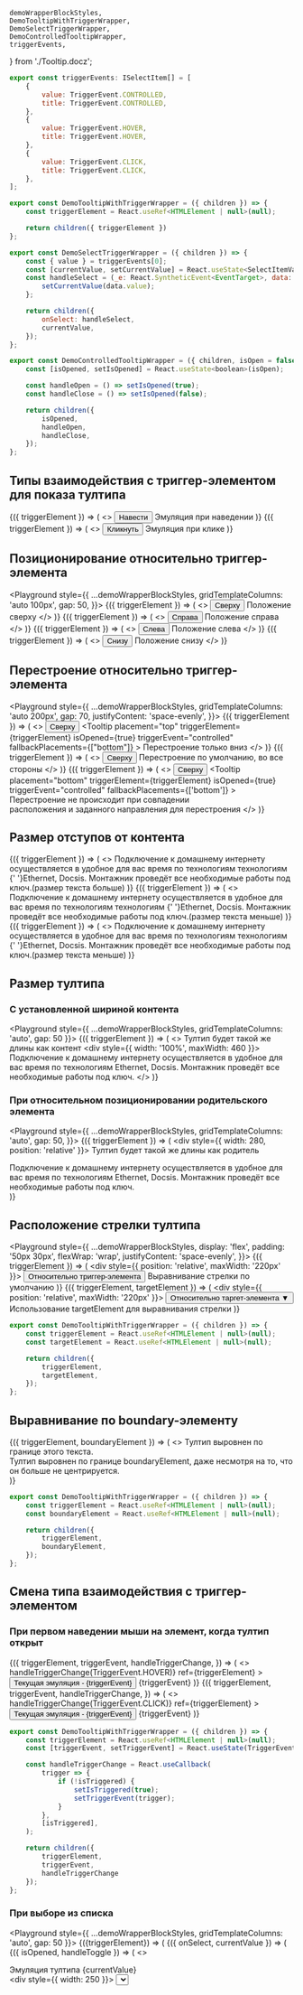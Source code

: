     demoWrapperBlockStyles,
    DemoTooltipWithTriggerWrapper,
    DemoSelectTriggerWrapper,
    DemoControlledTooltipWrapper,
    triggerEvents,
} from './Tooltip.docz';

```javascript collapse=Триггер-события
export const triggerEvents: ISelectItem[] = [
    {
        value: TriggerEvent.CONTROLLED,
        title: TriggerEvent.CONTROLLED,
    },
    {
        value: TriggerEvent.HOVER,
        title: TriggerEvent.HOVER,
    },
    {
        value: TriggerEvent.CLICK,
        title: TriggerEvent.CLICK,
    },
];
```

```javascript collapse=Код DemoTooltipWithTriggerWrapper
export const DemoTooltipWithTriggerWrapper = ({ children }) => {
    const triggerElement = React.useRef<HTMLElement | null>(null);

    return children({ triggerElement })
};
```

```javascript collapse=Код DemoSelectTriggerWrapper
export const DemoSelectTriggerWrapper = ({ children }) => {
    const { value } = triggerEvents[0];
    const [currentValue, setCurrentValue] = React.useState<SelectItemValueType>(value);
    const handleSelect = (_e: React.SyntheticEvent<EventTarget>, data: ISelectItem<string>) => {
        setCurrentValue(data.value);
    };

    return children({
        onSelect: handleSelect,
        currentValue,
    });
};
```

```javascript collapse=Код DemoControlledTooltipWrapper
export const DemoControlledTooltipWrapper = ({ children, isOpen = false }) => {
    const [isOpened, setIsOpened] = React.useState<boolean>(isOpen);

    const handleOpen = () => setIsOpened(true);
    const handleClose = () => setIsOpened(false);

    return children({
        isOpened,
        handleOpen,
        handleClose,
    });
};
```

## Типы взаимодействия с триггер-элементом для показа тултипа

<Playground style={demoWrapperBlockStyles}>
    <DemoTooltipWithTriggerWrapper>
        {({ triggerElement }) => (
            <>
                <span ref={triggerElement}>
                    <Button fullWidth>Навести</Button>
                </span>
                <Tooltip triggerElement={triggerElement}>
                    Эмуляция при наведении
                </Tooltip>
            </>
        )}
    </DemoTooltipWithTriggerWrapper>
    <DemoTooltipWithTriggerWrapper>
        {({ triggerElement }) => (
            <>
                <span ref={triggerElement}>
                    <Button fullWidth>Кликнуть</Button>
                </span>
                <Tooltip
                    triggerEvent="click"
                    triggerElement={triggerElement}
                >
                    Эмуляция при клике
                </Tooltip>
            </>
        )}
    </DemoTooltipWithTriggerWrapper>
</Playground>

## Позиционирование относительно триггер-элемента

<Playground style={{
    ...demoWrapperBlockStyles,
    gridTemplateColumns: 'auto 100px',
    gap: 50,
}}>
    <DemoTooltipWithTriggerWrapper>
        {({ triggerElement }) => (
            <>
                <span ref={triggerElement}>
                    <Button fullWidth>
                        Сверху
                    </Button>
                </span>
                <Tooltip triggerElement={triggerElement}>
                    Положение сверху
                </Tooltip>
            </>
        )}
    </DemoTooltipWithTriggerWrapper>
    <DemoTooltipWithTriggerWrapper>
        {({ triggerElement }) => (
            <>
                <span ref={triggerElement}>
                    <Button fullWidth>
                        Справа
                    </Button>
                </span>
                <Tooltip
                    placement="right"
                    triggerElement={triggerElement}
                >
                    Положение справа
                </Tooltip>
            </>
        )}
    </DemoTooltipWithTriggerWrapper>
    <DemoTooltipWithTriggerWrapper>
        {({ triggerElement }) => (
            <>
                <span ref={triggerElement}>
                    <Button fullWidth>
                        Слева
                    </Button>
                </span>
                <Tooltip
                    placement="left"
                    triggerElement={triggerElement}
                >
                    Положение слева
                </Tooltip>
            </>
        )}
    </DemoTooltipWithTriggerWrapper>
    <DemoTooltipWithTriggerWrapper>
        {({ triggerElement }) => (
            <>
                <span ref={triggerElement}>
                    <Button fullWidth>
                        Снизу
                    </Button>
                </span>
                <Tooltip
                    placement="bottom"
                    triggerElement={triggerElement}
                >
                    Положение снизу
                </Tooltip>
            </>
        )}
    </DemoTooltipWithTriggerWrapper>
</Playground>

## Перестроение относительно триггер-элемента

<Playground style={{
    ...demoWrapperBlockStyles,
    gridTemplateColumns: 'auto 200px',
    gap: 70,
    justifyContent: 'space-evenly',
}}>
    <DemoTooltipWithTriggerWrapper>
        {({ triggerElement }) => (
            <>
                <span ref={triggerElement}>
                    <Button fullWidth>
                        Сверху
                    </Button>
                </span>
                <Tooltip
                    placement="top"
                    triggerElement={triggerElement}
                    isOpened={true}
                    triggerEvent="controlled"
                    fallbackPlacements={["bottom"]}
                >
                    Перестроение только вниз
                </Tooltip>
            </>
        )}
    </DemoTooltipWithTriggerWrapper>
    <DemoTooltipWithTriggerWrapper>
        {({ triggerElement }) => (
            <>
                <span ref={triggerElement}>
                    <Button fullWidth>
                        Сверху
                    </Button>
                </span>
                <Tooltip
                    triggerElement={triggerElement}
                    isOpened={true}
                    triggerEvent="controlled"
                >
                    Перестроение по умолчанию, во все стороны
                </Tooltip>
            </>
        )}
    </DemoTooltipWithTriggerWrapper>
    <DemoTooltipWithTriggerWrapper>
        {({ triggerElement }) => (
            <>
                <span ref={triggerElement}>
                    <Button fullWidth>
                        Сверху
                    </Button>
                </span>
                <Tooltip
                    placement="bottom"
                    triggerElement={triggerElement}
                    isOpened={true}
                    triggerEvent="controlled"
                    fallbackPlacements={['bottom']}
                >
                    Перестроение не происходит при совпадении<br />
                    расположения и заданного направления для перестроения
                </Tooltip>
            </>
        )}
    </DemoTooltipWithTriggerWrapper>
</Playground>

##  Размер отступов от контента

<Playground style={demoWrapperBlockStyles}>
    <DemoTooltipWithTriggerWrapper>
        {({ triggerElement }) => (
            <>
                <Paragraph hasMargin={false}>
                    Подключение к домашнему интернету осуществляется в удобное для вас время по технологиям
                    <span ref={triggerElement}>
                        <TextLink>технологиям</TextLink>
                    </span>
                    {' '}Ethernet, Docsis.
                </Paragraph>
                <Tooltip paddings="none" triggerElement={triggerElement}>
                    <Paragraph hasMargin={false}>
                        Монтажник проведёт все необходимые работы под ключ.(размер текста больше)
                    </Paragraph>
                </Tooltip>
            </>
        )}
    </DemoTooltipWithTriggerWrapper>
    <DemoTooltipWithTriggerWrapper>
        {({ triggerElement }) => (
            <>
                <Paragraph hasMargin={false}>
                    Подключение к домашнему интернету осуществляется в удобное для вас время по технологиям
                    <span ref={triggerElement}>
                        <TextLink>технологиям</TextLink>
                    </span>
                    {' '}Ethernet, Docsis.
                </Paragraph>
                <Tooltip paddings="small" triggerElement={triggerElement}>
                    <Paragraph hasMargin={false}>
                        Монтажник проведёт все необходимые работы под ключ.(размер текста меньше)
                    </Paragraph>
                </Tooltip>
            </>
        )}
    </DemoTooltipWithTriggerWrapper>
    <DemoTooltipWithTriggerWrapper>
        {({ triggerElement }) => (
            <>
                <Paragraph hasMargin={false}>
                    Подключение к домашнему интернету осуществляется в удобное для вас время по технологиям
                    <span ref={triggerElement}>
                        <TextLink>технологиям</TextLink>
                    </span>
                    {' '}Ethernet, Docsis.
                </Paragraph>
                <Tooltip paddings="medium" triggerElement={triggerElement}>
                    <Paragraph hasMargin={false}>
                        Монтажник проведёт все необходимые работы под ключ.(размер текста меньше)
                    </Paragraph>
                </Tooltip>
            </>
        )}
    </DemoTooltipWithTriggerWrapper>
</Playground>

## Размер тултипа

### C установленной шириной контента

<Playground style={{
    ...demoWrapperBlockStyles,
    gridTemplateColumns: 'auto',
    gap: 50
}}>
    <DemoTooltipWithTriggerWrapper>
        {({ triggerElement }) => (
            <>
                <span ref={triggerElement}>
                    Тултип будет такой же длины как контент
                </span>
                <Tooltip
                    placement="bottom"
                    isOpened={true}
                    triggerEvent="controlled"
                    triggerElement={triggerElement}
                >
                    <div style={{ width: '100%', maxWidth: 460 }}>
                        Подключение к домашнему интернету осуществляется в удобное для вас время по технологиям Ethernet, Docsis.
                        Монтажник проведёт все необходимые работы под ключ.
                    </div>
                </Tooltip>
            </>
        )}
    </DemoTooltipWithTriggerWrapper>
</Playground>

### При относительном позиционировании родительского элемента

<Playground style={{
    ...demoWrapperBlockStyles,
    gridTemplateColumns: 'auto',
    gap: 50,
}}>
    <DemoTooltipWithTriggerWrapper>
        {({ triggerElement }) => (
            <div style={{ width: 280, position: 'relative' }}>
                <span ref={triggerElement}>
                    Тултип будет такой же длины как родитель
                </span>
                <Tooltip
                    placement="bottom"
                    isOpened={true}
                    triggerEvent="controlled"
                    triggerElement={triggerElement}
                >
                    <div>
                        Подключение к домашнему интернету осуществляется в удобное для вас время по технологиям Ethernet, Docsis.
                        Монтажник проведёт все необходимые работы под ключ.
                    </div>
                </Tooltip>
            </div>
        )}
    </DemoTooltipWithTriggerWrapper>
</Playground>

## Расположение стрелки тултипа

<Playground style={{
    ...demoWrapperBlockStyles,
    display: 'flex',
    padding: '50px 30px',
    flexWrap: 'wrap',
    justifyContent: 'space-evenly',
}}>
    <DemoTooltipWithTriggerWrapper>
        {({ triggerElement }) => (
            <div style={{ position: 'relative', maxWidth: '220px' }}>
                <span ref={triggerElement}>
                    <Button fullWidth>Относительно триггер-элемента</Button>
                </span>
                <Tooltip
                    triggerElement={triggerElement}
                    placement="bottom"
                    paddings="small"
                >
                    Выравнивание стрелки по умолчанию
                </Tooltip>
            </div>
        )}
    </DemoTooltipWithTriggerWrapper>
    <DemoTooltipWithTriggerWrapper>
        {({ triggerElement, targetElement }) => (
            <div style={{ position: 'relative', maxWidth: '220px' }}>
                <span ref={triggerElement}>
                    <Button fullWidth>
                        Относительно таргет-элемента
                        <span ref={targetElement}>▼</span>
                    </Button>
                </span>
                <Tooltip
                    triggerElement={triggerElement}
                    targetElement={targetElement}
                    placement="bottom"
                    paddings="small"
                >
                    Использование targetElement для выравнивания стрелки
                </Tooltip>
            </div>
        )}
    </DemoTooltipWithTriggerWrapper>
</Playground>

```javascript collapse=Код DemoTooltipWithTriggerWrapper
export const DemoTooltipWithTriggerWrapper = ({ children }) => {
    const triggerElement = React.useRef<HTMLElement | null>(null);
    const targetElement = React.useRef<HTMLElement | null>(null);

    return children({
        triggerElement,
        targetElement,
    });
};
```

##  Выравнивание по boundary-элементу

<Playground style={demoWrapperBlockStyles}>
    <DemoTooltipWithTriggerWrapper>
        {({ triggerElement, boundaryElement }) => (
            <>
                <Paragraph hasMargin={false}>
                    <span
                        ref={boundaryElement}
                        style={{
                            outline: '1px solid rgba(0,0,0,0.1)',
                            padding: '12px'
                        }}
                    >Тултип выровнен по границе этого
                        <span ref={triggerElement}>
                            <TextLink>текста.</TextLink>
                        </span>
                    </span>
                </Paragraph>
                <Tooltip
                    placement="bottom"
                    triggerElement={triggerElement}
                    boundaryElement={boundaryElement}
                >
                    <div>
                        Тултип выровнен по границе boundaryElement, даже несмотря на то, что он больше не центрируется.
                    </div>
                </Tooltip>
            </>
        )}
    </DemoTooltipWithTriggerWrapper>
</Playground>

```javascript collapse=Код DemoTooltipWithTriggerWrapper
export const DemoTooltipWithTriggerWrapper = ({ children }) => {
    const triggerElement = React.useRef<HTMLElement | null>(null);
    const boundaryElement = React.useRef<HTMLElement | null>(null);

    return children({
        triggerElement,
        boundaryElement,
    });
};
```

## Смена типа взаимодействия с триггер-элементом

### При первом наведении мыши на элемент, когда тултип открыт

<Playground style={demoWrapperBlockStyles}>
    <DemoTooltipWithTriggerWrapper>
        {({
            triggerElement,
            triggerEvent,
            handleTriggerChange,
        }) => (
            <>
                <span
                    onMouseEnter={() => handleTriggerChange(TriggerEvent.HOVER)}
                    ref={triggerElement}
                >
                    <Button fullWidth>Текущая эмуляция - {triggerEvent}</Button>
                </span>
                <Tooltip
                    isOpened={true}
                    triggerEvent={triggerEvent}
                    triggerElement={triggerElement}
                >
                    {triggerEvent}
                </Tooltip>
            </>
        )}
    </DemoTooltipWithTriggerWrapper>
    <DemoTooltipWithTriggerWrapper>
        {({
            triggerElement,
            triggerEvent,
            handleTriggerChange,
        }) => (
            <>
                <span
                    onMouseEnter={() => handleTriggerChange(TriggerEvent.CLICK)}
                    ref={triggerElement}
                >
                    <Button fullWidth>Текущая эмуляция - {triggerEvent}</Button>
                </span>
                <Tooltip
                    isOpened={true}
                    triggerEvent={triggerEvent}
                    triggerElement={triggerElement}
                >
                    {triggerEvent}
                </Tooltip>
            </>
        )}
    </DemoTooltipWithTriggerWrapper>
</Playground>

```javascript collapse=Код DemoTooltipWithTriggerWrapper
export const DemoTooltipWithTriggerWrapper = ({ children }) => {
    const triggerElement = React.useRef<HTMLElement | null>(null);
    const [triggerEvent, setTriggerEvent] = React.useState(TriggerEvent.CONTROLLED);

    const handleTriggerChange = React.useCallback(
        trigger => {
            if (!isTriggered) {
                setIsTriggered(true);
                setTriggerEvent(trigger);
            }
        },
        [isTriggered],
    );

    return children({
        triggerElement,
        triggerEvent,
        handleTriggerChange
    });
};
```

### При выборе из списка

<Playground style={{
    ...demoWrapperBlockStyles,
    gridTemplateColumns: 'auto',
    gap: 50
}}>
    <DemoTooltipWithTriggerWrapper>
        {({triggerElement}) => (
        <DemoSelectTriggerWrapper>
            {({ onSelect, currentValue }) => (
                <DemoControlledTooltipWrapper isOpen={true}>
                    {({
                        isOpened,
                        handleToggle
                    }) => (
                        <>
                            <div>
                                <span ref={triggerElement}>
                                    <TextLink>Эмуляция тултипа</TextLink>
                                </span>
                                <Tooltip
                                    isOpened={isOpened}
                                    triggerEvent={currentValue}
                                    triggerElement={triggerElement}
                                >
                                    {currentValue}
                                </Tooltip>
                            </div>
                            <div style={{ width: 250 }}>
                                <Select
                                    label="Изменить эмуляцию"
                                    onSelect={onSelect}
                                    placeholder="Выберите эмуляцию"
                                    items={triggerEvents}
                                    currentValue={currentValue}
                                />
                            </div>
                            <Button
                                fullWidth
                                onClick={handleToggle}
                                disabled={currentValue !== TriggerEvent.CONTROLLED}
                            >
                                Переключение тултипа
                            </Button>
                        </>
                    )}
                </DemoControlledTooltipWrapper>
            )}
        </DemoSelectTriggerWrapper>
    )}
    </DemoTooltipWithTriggerWrapper>
</Playground>

```javascript collapse=Код DemoControlledTooltipWrapper
export const DemoControlledTooltipWrapper = ({ children, isOpen = false }) => {
    const [isOpened, setIsOpened] = React.useState<boolean>(isOpen);
    const handleToggle = () => setIsOpened(open => !open);

    return children({
        isOpened,
        handleToggle,
    });
};
```

## Управление компонентом снаружи

<Playground style={{
    ...demoWrapperBlockStyles,
    gridTemplateColumns: 'auto',
    gap: 50
}}>
        <DemoTooltipWithTriggerWrapper>
            {({ triggerElement }) => (
                <DemoControlledTooltipWrapper>
                    {({ isOpened, handleOpen, handleClose}) => (
                        <>
                            <span
                                ref={triggerElement}
                                style={{
                                    width: 250,
                                }}
                                >
                                <TextField
                                    placeholder="Сфокусируся на мне"
                                    onFocus={handleOpen}
                                    onBlur={handleClose}
                                />
                            </span>
                            <Tooltip
                                isOpened={isOpened}
                                triggerEvent="controlled"
                                triggerElement={triggerElement}
                            >
                                <Paragraph hasMargin={false}>
                                    Подключение к домашнему интернету осуществляется в удобное для вас время по технологиям Ethernet, Docsis.
                                    Монтажник проведёт все необходимые работы под ключ.
                                </Paragraph>
                            </Tooltip>
                        </>
                    )}
                </DemoControlledTooltipWrapper>
            )}
        </DemoTooltipWithTriggerWrapper>
</Playground>

### C сохранением внутренних обработчиков для триггер-элемента

<Playground style={demoWrapperBlockStyles}>
    <DemoTooltipWithTriggerWrapper>
        {({ triggerElement }) => (
            <>
                <span ref={triggerElement}>
                    <Button fullWidth>Навести</Button>
                </span>
                <DemoControlledTooltipWrapper>
                    {({ isOpened, handleOpen, handleClose}) => (
                        <Tooltip
                            onOpen={handleOpen}
                            onClose={handleClose}
                            isOpened={isOpened}
                            triggerElement={triggerElement}
                        >
                            <Paragraph>
                                Подключение к домашнему интернету осуществляется в удобное для вас время по технологиям Ethernet, Docsis.
                                Монтажник проведёт все необходимые работы под ключ.
                            </Paragraph>
                            <Button onClick={handleClose}>Закрыть</Button>
                        </Tooltip>
                    )}
                </DemoControlledTooltipWrapper>
            </>
        )}
    </DemoTooltipWithTriggerWrapper>
    <DemoTooltipWithTriggerWrapper>
        {({ triggerElement }) => (
            <>
                <span ref={triggerElement}>
                    <Button fullWidth>Кликнуть</Button>
                </span>
                <DemoControlledTooltipWrapper>
                    {({ isOpened, handleOpen, handleClose}) => (
                        <Tooltip
                            onOpen={handleOpen}
                            onClose={handleClose}
                            isOpened={isOpened}
                            triggerEvent="click"
                            triggerElement={triggerElement}
                        >
                            <Paragraph>
                                Подключение к домашнему интернету осуществляется в удобное для вас время по технологиям Ethernet, Docsis.
                                Монтажник проведёт все необходимые работы под ключ.
                            </Paragraph>
                            <Button onClick={handleClose}>Закрыть</Button>
                        </Tooltip>
                    )}
                </DemoControlledTooltipWrapper>
            </>
        )}
    </DemoTooltipWithTriggerWrapper>
</Playground>

### С использованием порталов

<Playground style={{
    ...demoWrapperBlockStyles,
}}>
    <DemoTooltipWithTriggerWrapper>
        {({ triggerElement }) => (
            <>
                <span ref={triggerElement}>
                    <Button fullWidth>Навести</Button>
                </span>
                <Tooltip isPortal portalSelector="body" triggerElement={triggerElement}>
                    Tooltip добавляется в конец document.body
                </Tooltip>
            </>
        )}
    </DemoTooltipWithTriggerWrapper>
</Playground>
